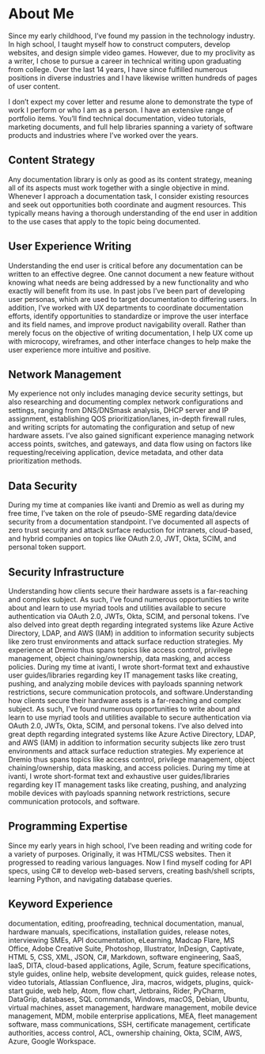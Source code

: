 # About Me

Since my early childhood, I’ve found my passion in the technology industry. In high school,
I taught myself how to construct computers, develop websites, and design simple video games.
However, due to my proclivity as a writer, I chose to pursue a career in technical writing upon
graduating from college. Over the last 14 years, I have since fulfilled numerous positions in
diverse industries and I have likewise written hundreds of pages of user content.

I don’t expect my cover letter and resume alone to demonstrate the type of work I perform or who
I am as a person. I have an extensive range of portfolio items. You’ll find technical documentation,
video tutorials, marketing documents, and full help libraries spanning a variety of software products
and industries where I’ve worked over the years.

## Content Strategy
Any documentation library is only as good as its content strategy, meaning all of its aspects
must work together with a single objective in mind. Whenever I approach a documentation task,
I consider existing resources and seek out opportunities both coordinate and augment resources.
This typically means having a thorough understanding of the end user in addition to the use cases
that apply to the topic being documented.

## User Experience Writing
Understanding the end user is critical before any documentation can be written to an effective
degree. One cannot document a new feature without knowing what needs are being addressed by a
new functionality and who exactly will benefit from its use. In past jobs I’ve been part of
developing user personas, which are used to target documentation to differing users. In addition,
I’ve worked with UX departments to coordinate documentation efforts, identify opportunities to
standardize or improve the user interface and its field names, and improve product navigability
overall. Rather than merely focus on the objective of writing documentation, I help UX come up
with microcopy, wireframes, and other interface changes to help make the user experience more
intuitive and positive.

## Network Management
My experience not only includes managing device security settings, but also researching and
documenting complex network configurations and settings, ranging from DNS/DNSmask analysis,
DHCP server and IP assignment, establishing QOS prioritization/lanes, in-depth firewall rules,
and writing scripts for automating the configuration and setup of new hardware assets. I’ve also
gained significant experience managing network access points, switches, and gateways, and data
flow using on factors like requesting/receiving application, device metadata, and other data
prioritization methods.

## Data Security
During my time at companies like ivanti and Dremio as well as during my free time, I’ve taken
on the role of pseudo-SME regarding data/device security from a documentation standpoint. I’ve
documented all aspects of zero trust security and attack surface reduction for intranets,
cloud-based, and hybrid companies on topics like OAuth 2.0, JWT, Okta, SCIM, and personal token
support.

## Security Infrastructure
Understanding how clients secure their hardware assets is a far-reaching and complex subject.
As such, I’ve found numerous opportunities to write about and learn to use myriad tools and
utilities available to secure authentication via OAuth 2.0, JWTs, Okta, SCIM, and personal tokens.
I’ve also delved into great depth regarding integrated systems like Azure Active Directory, LDAP,
and AWS (IAM) in addition to information security subjects like zero trust environments and attack
surface reduction strategies. My experience at Dremio thus spans topics like access control,
privilege management, object chaining/ownership, data masking, and access policies. During my time
at ivanti, I wrote short-format text and exhaustive user guides/libraries regarding key IT
management tasks like creating, pushing, and analyzing mobile devices with payloads spanning
network restrictions, secure communication protocols, and software.Understanding how clients
secure their hardware assets is a far-reaching and complex subject. As such, I’ve found numerous
opportunities to write about and learn to use myriad tools and utilities available to secure
authentication via OAuth 2.0, JWTs, Okta, SCIM, and personal tokens. I’ve also delved into great
depth regarding integrated systems like Azure Active Directory, LDAP, and AWS (IAM) in addition
to information security subjects like zero trust environments and attack surface reduction
strategies. My experience at Dremio thus spans topics like access control, privilege management,
object chaining/ownership, data masking, and access policies. During my time at ivanti, I wrote
short-format text and exhaustive user guides/libraries regarding key IT management tasks like
creating, pushing, and analyzing mobile devices with payloads spanning network restrictions,
secure communication protocols, and software.

## Programming Expertise
Since my early years in high school, I’ve been reading and writing code for a variety of purposes.
Originally, it was HTML/CSS websites. Then it progressed to reading various languages. Now I find
myself coding for API specs, using C# to develop web-based servers, creating bash/shell scripts,
learning Python, and navigating database queries.

## Keyword Experience
documentation, editing, proofreading, technical documentation, manual, hardware manuals,
specifications, installation guides, release notes, interviewing SMEs, API documentation,
eLearning, Madcap Flare, MS Office, Adobe Creative Suite, Photoshop, Illustrator, InDesign,
Captivate, HTML 5, CSS, XML, JSON, C#, Markdown, software engineering, SaaS, IaaS, DITA,
cloud-based applications, Agile, Scrum, feature specifications, style guides, online help,
website development, quick guides, release notes, video tutorials, Atlassian Confluence, Jira,
macros, widgets, plugins, quick- start guide, web help, Atom, flow chart, Jetbrains, Rider,
PyCharm, DataGrip, databases, SQL commands, Windows, macOS, Debian, Ubuntu, virtual machines,
asset management, hardware management, mobile device management, MDM, mobile enterprise
applications, MEA, fleet management software, mass communications, SSH, certificate management,
certificate authorities, access control, ACL, ownership chaining, Okta, SCIM, AWS, Azure, Google
Workspace.